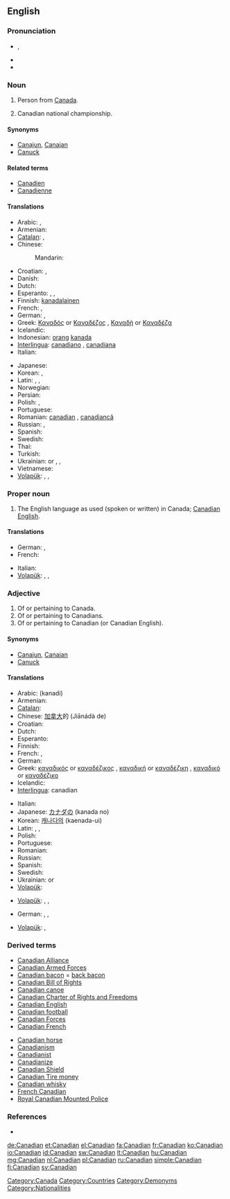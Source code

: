 {{also|canadian}}
==English==

===Pronunciation===
* {{IPA|/kəˈneɪdɪən/}}, {{SAMPA|/k@"neIdI@n/}}
* {{rhymes|eɪdiːən}}
* {{hyphenation|Ca|na|di|an}}

===Noun===
{{en-noun}}

# Person from [[Canada]].
# {{sports|informal}} Canadian national championship.

====Synonyms====
* [[Canajun]], [[Canajan]]
* [[Canuck]]

====Related terms====
* [[Canadien]]
* [[Canadienne]]

====Translations====
{{trans-top|person from Canada}}
* Arabic: {{t|ar|كندي|m|tr=kanadiy}}, {{t|ar|كندية|f|tr=kanadíyya}}
* Armenian: {{t|hy|կանադացի|tr=kanadac’i}}
* [[Catalan]]: {{t|ca|canadenc|m}}, {{t|ca|canadenca|f}}
* Chinese:
*: Mandarin: {{t-|cmn|加拿大人|tr=Jiānádàrén|sc=Hani}}
* Croatian: {{t|hr|Kanađanin|m}}, {{t|hr|Kanađanka|f}}
* Danish: {{t-|da|canadier}}
* Dutch: {{t-|nl|Canadees}}
* Esperanto: {{qualifier|male or female; male}} {{t|vo|kanadano}}, {{qualifier|male}} {{t|vo|virkanadano}}, {{qualifier|female}} {{t|vo|kanadanino}}
* Finnish: [[Kanada|kanada]][[-lainen|lainen]]
* French: {{t+|fr|Canadien|m}}, {{t+|fr|Canadienne|f}}
* German: {{t+|de|Kanadier|m}}, {{t+|de|Kanadierin|f}}
* Greek: [[Καναδός]] or [[Καναδέζος]] {{m}}, [[Καναδή]] or [[Καναδέζα]] {{f}}
* Icelandic: {{t|is|Kanadamaður|m}}
* Indonesian: [[orang]] [[kanada]]
* [[Interlingua]]: [[canadiano]] {{m}}, [[canadiana]] {{f}}
* Italian: {{t-|it|canadese}}
{{trans-mid}}
* Japanese: {{t-|ja|カナダ人|tr=Kanada-jin}}
* Korean: {{t|ko|캐나다사람|tr=Kaenada-saram|sc=Hang}}, {{t|ko|캐나다인|tr=Kaenada-in|sc=Hang}}
* Latin: {{t-|la|canadensis|m}}, {{t-|la|canadensis|f}}, {{t-|la|canadense|n}}
* Norwegian: {{t-|no|canadier}}
* Persian: {{t|fa|کانادایی|sc=fa-Arab}}
* Polish: {{t+|pl|Kanadyjczyk|m}}, {{t+|pl|Kanadyjka|f}}
* Portuguese: {{t+|pt|canadense|m|f}}
* Romanian: [[canadian]] {{m}}, [[canadiancă]] {{f}}
* Russian: {{t+|ru|канадец|m|tr=kanádec}}, {{t+|ru|канадка|f|tr=kanádka}}
* Spanish: {{t+|es|canadiense|m|f}}
* Swedish: {{t|sv|kanadensare}}
* Thai: {{t|th|คนแคนาดา|tr=kon kâenaadaa}}
* Turkish: {{t+|tr|Kanadalı}}
* Ukrainian: {{t-|uk|канадець|m|tr=kanádec’|xs=Ukrainian}} or {{t-|uk|канадієць|m|tr=kanadíjec’|xs=Ukrainian}}, {{t-|uk|канадка|f|tr=kanádka|xs=Ukrainian}}, {{t|uk|канадійка|f|tr=kanadíjka|xs=Ukrainian}}
* Vietnamese: {{t|vi|người Ca-na-đa|xs=Vietnamese}}
* [[Volapük]]: {{qualifier|male or female}} {{t|vo|Kanadänan}}, {{qualifier|male}} {{t|vo|hi-Kanadänan}}, {{qualifier|female}} {{t|vo|ji-Kanadänan}}
{{trans-bottom}}

===Proper noun===
{{en-proper noun}}

# {{informal}} The English language as used (spoken or written) in Canada; [[Canadian English]].

====Translations====
{{trans-top|Canadian English}}
* German: {{t|de|Kanadisch|n}}, {{qualifier|more precisely}} {{t|de|kanadisches Englisch|n}}
* French: {{t|fr|anglais canadien|m}}
{{trans-mid}}
* Italian: {{t|it|inglese canadese|m}}
* [[Volapük]]: {{t|vo|Kanadänapük}}, {{t|vo|Linglänapük Kanadänik}}, {{t|vo|Kanadäna-Linglänapük}}
{{trans-bottom}}

===Adjective===
{{en-adj}}

# Of or pertaining to Canada.
# Of or pertaining to Canadians.
# Of or pertaining to Canadian (or Canadian English).

====Synonyms====
* [[Canajun]], [[Canajan]]
* [[Canuck]]

====Translations====
{{trans-top|of or pertaining to Canada}}
* Arabic: {{Arab|[[كندي]]}} (kanadi)
* Armenian: {{t|hy|կանադական|tr=kanadakan}}
* [[Catalan]]: {{t|ca|canadenc}}
* Chinese: [[加拿大]]的 (Jiānádà de)
* Croatian: {{t|hr|kanadski}}
* Dutch: {{t-|nl|Canadees}}
* Esperanto: {{t-|eo|kanada|xs=Esperanto}}
* Finnish: {{t+|fi|kanadalainen}}
* French: {{t+|fr|canadien|m}}, {{t+|fr|canadienne|f}}
* German: {{t+|de|kanadisch}}
* Greek: [[καναδικός]] or [[καναδέζικος]] {{m}}, [[καναδική]] or [[καναδέζικη]] {{f}}, [[καναδικό]] or [[καναδέζικο]] {{n}}
* Icelandic: {{t-|is|kanadískur}}
* [[Interlingua]]: canadian
{{trans-mid}}
* Italian: {{t-|it|canadese}}
* Japanese: [[カナダ]]の (kanada no)
* Korean: [[캐나다]]의 (kaenada-ui)
* Latin: {{t-|la|canadensis|m}}, {{t-|la|canadensis|f}}, {{t-|la|canadense|n}}
* Polish: {{t+|pl|kanadyjski|m}}
* Portuguese: {{t+|pt|canadense|m|f}}
* Romanian: {{t+|ro|canadian}}
* Russian: {{t+|ru|канадский|tr=kanádskij}}
* Spanish: {{t+|es|canadiense}}
* Swedish: {{t+|sv|kanadensisk}}
* Ukrainian: {{t-|uk|канадський|m|tr=kanáds’kyj|xs=Ukrainian}} or {{t-|uk|канадійський|m|tr=kanadíjs’kyj|xs=Ukrainian}}
* [[Volapük]]: {{t|vo|Kanadänik}}
{{trans-bottom}}

{{trans-top|of or pertaining to Canadians}}
{{trans-mid}}
* [[Volapük]]: {{qualifier|male or female}} {{t|vo|Kanadänanik}}, {{qualifier|male}} {{t|vo|hi-Kanadänanik}}, {{qualifier|female}} {{t|vo|ji-Kanadänanik}}
{{trans-bottom}}

{{trans-top|of or pertaining to Canadian (the language), Canadian English}}
* German:  {{t|de|kanadisch}}, {{t|de|kanadischenglisch}}, {{t|de|kanadisch-englisch}}
{{trans-mid}}
* [[Volapük]]: {{t|vo|Kanadänapükik}}, {{t|vo|Kanadäna-Linglänapükik}}
{{trans-bottom}}

===Derived terms===
{{rel-top3|Derived terms}}
* [[Canadian Alliance]]
* [[Canadian Armed Forces]]
* [[Canadian bacon]] = [[back bacon]]
* [[Canadian Bill of Rights]]
* [[Canadian canoe]]
* [[Canadian Charter of Rights and Freedoms]]
* [[Canadian English]]
* [[Canadian football]]
* [[Canadian Forces]]
* [[Canadian French]]
{{rel-mid3}}
* [[Canadian horse]]
* [[Canadianism]]
* [[Canadianist]]
* [[Canadianize]]
* [[Canadian Shield]]
* [[Canadian Tire money]]
* [[Canadian whisky]]
* [[French Canadian]]
* [[Royal Canadian Mounted Police]]
{{rel-bottom}}

===References===
* {{R:Canadian Oxford 2004}}

[[Category:Canada]]
[[Category:Countries]]
[[Category:Demonyms]]
[[Category:Nationalities]]

[[de:Canadian]]
[[et:Canadian]]
[[el:Canadian]]
[[fa:Canadian]]
[[fr:Canadian]]
[[ko:Canadian]]
[[io:Canadian]]
[[id:Canadian]]
[[sw:Canadian]]
[[lt:Canadian]]
[[hu:Canadian]]
[[mg:Canadian]]
[[nl:Canadian]]
[[pl:Canadian]]
[[ru:Canadian]]
[[simple:Canadian]]
[[fi:Canadian]]
[[sv:Canadian]]